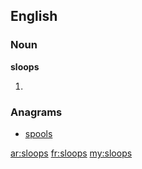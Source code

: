 ==English==

===Noun===
'''sloops'''

# {{plural of|[[sloop]]}}

===Anagrams===
* [[spools#English|spools]]

[[ar:sloops]]
[[fr:sloops]]
[[my:sloops]]